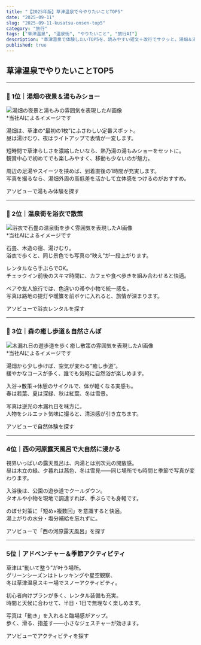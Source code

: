 ```yaml
---
title: "【2025年版】草津温泉で今やりたいことTOP5"
date: "2025-09-11"
slug: "2025-09-11-kusatsu-onsen-top5"
category: "旅行"
tags: ["草津温泉", "温泉街", "やりたいこと", "旅行AI"]
description: "草津温泉で体験したいTOP5を、読みやすい短文＋改行でサクッと。湯畑＆湯もみ、浴衣街歩き、森の癒し歩道、西の河原露天、季節アクティビティまで。"
published: true
---
```




## 草津温泉でやりたいことTOP5

---

### 🥇 1位｜湯畑の夜景＆湯もみショー

<img src="/images/kusatsu-onsen-top5/kusatsu-top5-1.jpg" alt="湯畑の夜景と湯もみの雰囲気を表現したAI画像" />
<figcaption>*当社AIによるイメージです</figcaption>


湯畑は、草津の“最初の1枚”にふさわしい定番スポット。  
昼は湯けむり、夜はライトアップで表情が一変します。  

短時間で草津らしさを濃縮したいなら、熱乃湯の湯もみショーをセットに。  
観賞中心で初めてでも楽しみやすく、移動も少ないのが魅力。  

周辺の足湯やスイーツを挟めば、到着直後の1時間が充実します。  
写真を撮るなら、湯畑外周の高低差を活かして立体感をつけるのがおすすめ。

<AffButton rawUrl="https://www.asoview.com/search/?q=%E8%8D%89%E6%B4%A5%E6%B8%A9%E6%B3%89+%E6%B9%AF%E3%82%82%E3%81%BF">
  アソビューで湯もみ体験を探す
</AffButton>

---

### 🥈 2位｜温泉街を浴衣で散策

<img src="/images/kusatsu-onsen-top5/kusatsu-top5-2.jpg" alt="浴衣で石畳の温泉街を歩く雰囲気を表現したAI画像" />
<figcaption>*当社AIによるイメージです</figcaption>


石畳、木造の宿、湯けむり。  
浴衣で歩くと、同じ景色でも写真の“映え”が一段上がります。  

レンタルなら手ぶらでOK。  
チェックイン前後のスキマ時間に、カフェや食べ歩きを組み合わせると快適。  

ペアや友人旅行では、色違いの帯や小物で統一感を。  
写真は路地の提灯や暖簾を前ボケに入れると、旅情が深まります。

<AffButton rawUrl="https://www.asoview.com/search/?q=%E6%B5%B4%E8%A1%A3+%E8%8D%89%E6%B4%A5%E6%B8%A9%E6%B3%89">
  アソビューで浴衣レンタルを探す
</AffButton>

---

### 🥉 3位｜森の癒し歩道＆自然さんぽ

<img src="/images/kusatsu-onsen-top5/kusatsu-top5-3.jpg" alt="木漏れ日の遊歩道を歩く癒し散策の雰囲気を表現したAI画像" />
<figcaption>*当社AIによるイメージです</figcaption>


湯畑から少し歩けば、空気が変わる“癒し歩道”。  
緩やかなコースが多く、誰でも気軽に自然浴が楽しめます。  

入浴→散策→休憩のサイクルで、体が軽くなる実感も。  
春は若葉、夏は深緑、秋は紅葉、冬は雪景。  

写真は逆光の木漏れ日を味方に。  
人物をシルエット気味に撮ると、清涼感が引き立ちます。

<AffButton rawUrl="https://www.asoview.com/search/?q=%E8%8D%89%E6%B4%A5+%E8%87%AA%E7%84%B6%E4%BD%93%E9%A8%93">
  アソビューで自然体験を探す
</AffButton>

---

### 4位｜西の河原露天風呂で大自然に浸かる

視界いっぱいの露天風呂は、内湯とは別次元の開放感。  
昼は木立の緑、夕暮れは茜色、冬は雪見――同じ場所でも時間と季節で写真が変わります。  

入浴後は、公園の遊歩道でクールダウン。  
タオルや小物を現地で調達すれば、手ぶらでも身軽です。  

のぼせ対策に「短め×複数回」を意識すると快適。  
湯上がりの水分・塩分補給を忘れずに。

<AffButton rawUrl="https://www.asoview.com/search/?q=%E8%A5%BF%E3%81%AE%E6%B2%B3%E5%8E%9F%E9%9C%B2%E5%A4%A9%E9%A2%A8%E5%91%82">
  アソビューで「西の河原露天風呂」を探す
</AffButton>

---

### 5位｜アドベンチャー＆季節アクティビティ

草津は“動いて整う”が叶う場所。  
グリーンシーズンはトレッキングや星空観察、  
冬は草津温泉スキー場でスノーアクティビティ。  

初心者向けプランが多く、レンタル装備も充実。  
時間と天候に合わせて、半日・1日で無理なく楽しめます。  

写真は「動き」を入れると臨場感がアップ。  
歩く、滑る、指差す――小さなジェスチャーが効きます。

<AffButton rawUrl="https://www.asoview.com/search/?q=%E8%8D%89%E6%B4%A5+%E3%82%A2%E3%82%AF%E3%83%86%E3%82%A3%E3%83%93%E3%83%86%E3%82%A3">
  アソビューでアクティビティを探す
</AffButton>
